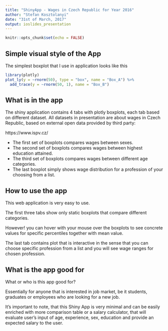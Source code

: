 ---
title: "ShinyApp - Wages in Czech Republic for Year 2016"
author: "Stefan Kosztolanyi"
date: "31st of March, 2017"
output: ioslides_presentation
---

```{r setup, include=FALSE}
knitr::opts_chunk$set(echo = FALSE)
```

## Simple visual style of the App

The simplest boxplot that I use in application looks like this

```{r, message=FALSE, warning=FALSE, echo = TRUE}
library(plotly)
plot_ly(y = ~rnorm(50), type = "box", name = "Box_A") %>%
  add_trace(y = ~rnorm(50, 1), name = "Box_B")
```


## What is in the app

The shiny application contains 4 tabs with plotly boxplots, each tab based on different dataset. All datasets in presentation are about wages in Czech Republic, based on external open data provided by third party: 

https://www.ispv.cz/

- The first set of boxplots compares wages between sexes.
- The second set of boxplots compares wages between highest education attained.
- The third set of boxplots compares wages between different age categories.
- The last boxplot simply shows wage distribution for a profession of your choosing from a list.

## How to use the app

This web application is very easy to use.

The first three tabs show only static boxplots that compare different categories.

However! you can hover with your mouse over the boxplots to see concrete values for specific percentiles together with mean value.

The last tab contains plot that is interactive in the sense that you can choose specific profession from a list and you will see wage ranges for chosen profession.

## What is the app good for

What or who is this app good for?

Essentially for anyone that is interested in job market, be it students, graduates or employees who are looking for a new job.

It's important to note, that this Shiny App is very minimal and can be easily enriched with more comparison table or a salary calculator, that will evaluate user's input of age, experience, sex, education and provide an expected salary to the user.


